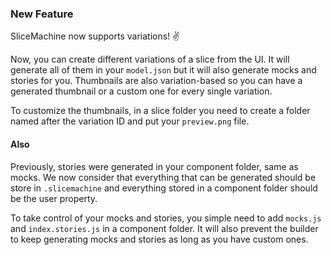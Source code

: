 ### New Feature

SliceMachine now supports variations! ✌️

Now, you can create different variations of a slice from the UI.
It will generate all of them in your `model.json` but it will also generate mocks and stories for you.
Thumbnails are also variation-based so you can have a generated thumbnail or a custom one for every single variation.

To customize the thumbnails, in a slice folder you need to create a folder named after the variation ID and put your
`preview.png` file.

#### Also

Previously, stories were generated in your component folder, same as mocks.
We now consider that everything that can be generated should be store in `.slicemachine` and everything stored
in a component folder should be the user property.

To take control of your mocks and stories, you simple need to add `mocks.js` and `index.stories.js` in
a component folder.
It will also prevent the builder to keep generating mocks and stories as long as you have custom ones.
